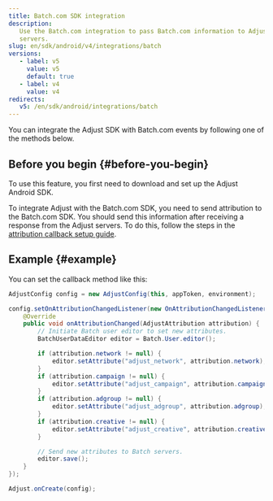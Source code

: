 ```yaml
---
title: Batch.com SDK integration
description:
   Use the Batch.com integration to pass Batch.com information to Adjust's
   servers.
slug: en/sdk/android/v4/integrations/batch
versions:
   - label: v5
     value: v5
     default: true
   - label: v4
     value: v4
redirects:
   v5: /en/sdk/android/integrations/batch
---
```


You can integrate the Adjust SDK with Batch.com events by following one of the methods below.

## Before you begin {#before-you-begin}

To use this feature, you first need to download and set up the Adjust Android SDK.

To integrate Adjust with the Batch.com SDK, you need to send attribution to the Batch.com SDK. You should send this information after receiving a response from the Adjust servers. To do this, follow the steps in the [attribution callback setup guide](/en/sdk/android/features/callbacks).

## Example {#example}

You can set the callback method like this:

<Tabs>
<Tab title="Java">

```java
AdjustConfig config = new AdjustConfig(this, appToken, environment);

config.setOnAttributionChangedListener(new OnAttributionChangedListener() {
    @Override
    public void onAttributionChanged(AdjustAttribution attribution) {
        // Initiate Batch user editor to set new attributes.
        BatchUserDataEditor editor = Batch.User.editor();

        if (attribution.network != null) {
            editor.setAttribute("adjust_network", attribution.network);
        }
        if (attribution.campaign != null) {
            editor.setAttribute("adjust_campaign", attribution.campaign);
        }
        if (attribution.adgroup != null) {
            editor.setAttribute("adjust_adgroup", attribution.adgroup);
        }
        if (attribution.creative != null) {
            editor.setAttribute("adjust_creative", attribution.creative);
        }

        // Send new attributes to Batch servers.
        editor.save();
    }
});

Adjust.onCreate(config);
```

</Tab>
</Tabs>

